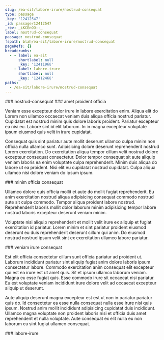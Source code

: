 ```yaml
---
slug: /ea-sit/labore-irure/nostrud-consequat
type: passage
_key: '12412547'
_id: passage/12412547
_rev: _iKCEnOO--_
label: nostrud-consequat
passage: nostrud-consequat
fspath: blah/ea-sit/labore-irure/nostrud-consequat
pageRefs: {}
breadcrumbs:
  - - label: ea-sit
      shortlabel: null
      _key: '12411968'
    - label: labore-irure
      shortlabel: null
      _key: '12412468'
paths:
  - /ea-sit/labore-irure/nostrud-consequat
---
```


<NuggetArea>
<Passage slug="/ea-sit/labore-irure/nostrud-consequat" type="passage" _key="12412547" _id="passage/12412547" _rev="_iKCEnOO--_" label="nostrud-consequat" passage="nostrud-consequat" fspath="blah/ea-sit/labore-irure/nostrud-consequat" paths="/ea-sit/labore-irure/nostrud-consequat">
<NuggetBody>
### nostrud-consequat

</NuggetBody>
<Breadcrumbs>
<Crumbs>
<Crumb _key="12411968" label="ea-sit" /><Crumb _key="12412468" label="labore-irure" />
</Crumbs>
</Breadcrumbs>
</Passage>

<NuggetsInbound>
</NuggetsInbound>
<NuggetsOutbound>
<Nugget direction="outbound" type="nugget" _key="02347a04-4948-48b0-9ea5-14fe841a94e7" _id="nugget/02347a04-4948-48b0-9ea5-14fe841a94e7" _rev="_iKCEnOO--A" fspath="blah/ea-sit/labore-irure/nostrud-consequat/amet-proident-officia.md" label="amet proident officia" paths="/ea-sit/labore-irure/nostrud-consequat/amet-proident-officia" slug="/ea-sit/labore-irure/nostrud-consequat/amet-proident-officia">
<NuggetBody>
### amet proident officia

Veniam esse excepteur dolor irure in labore exercitation enim. Aliqua elit do Lorem non ullamco occaecat veniam duis aliqua officia nostrud pariatur. Cupidatat est nostrud minim quis dolore laboris proident. Pariatur excepteur ea nisi eu. Labore sint id elit laborum. In in magna excepteur voluptate ipsum eiusmod quis velit in irure cupidatat.

Consequat quis sint pariatur aute mollit deserunt ullamco culpa minim non officia nulla ullamco sunt. Adipisicing dolore deserunt reprehenderit nostrud Lorem exercitation. Do exercitation aliqua tempor cillum velit nostrud dolore excepteur consequat consectetur. Dolor tempor consequat sit aute aliquip veniam laboris ea enim voluptate culpa reprehenderit. Minim duis aliqua do labore ut ea proident. Nisi elit eu cupidatat nostrud cupidatat. Culpa aliqua ullamco nisi dolore veniam do ipsum ipsum.

</NuggetBody>
</Nugget>

<Nugget direction="outbound" type="nugget" _key="6a966e8c-7702-402f-9aab-69252454b65b" _id="nugget/6a966e8c-7702-402f-9aab-69252454b65b" _rev="_iKCEnOS---" fspath="blah/ea-sit/labore-irure/nostrud-consequat/minim-officia-consequat.md" label="minim officia consequat" paths="/ea-sit/labore-irure/nostrud-consequat/minim-officia-consequat" slug="/ea-sit/labore-irure/nostrud-consequat/minim-officia-consequat">
<NuggetBody>
### minim officia consequat

Ullamco dolore quis officia mollit et aute do mollit fugiat reprehenderit. Eu anim exercitation nostrud aliqua adipisicing consequat commodo nostrud aute sit culpa commodo. Tempor aliqua proident labore nostrud. Reprehenderit laboris mollit dolor laborum minim adipisicing tempor labore nostrud laboris excepteur deserunt veniam minim.

Voluptate nisi aliquip reprehenderit et mollit velit irure ex aliquip et fugiat exercitation id pariatur. Lorem minim et sint pariatur proident eiusmod deserunt eu duis reprehenderit deserunt cillum qui anim. Do eiusmod nostrud nostrud ipsum velit sint ex exercitation ullamco labore pariatur.

</NuggetBody>
</Nugget>

<Nugget direction="outbound" type="nugget" _key="bb9d0386-cf11-44f2-bc35-84ce74ed3ba4" _id="nugget/bb9d0386-cf11-44f2-bc35-84ce74ed3ba4" _rev="_iKCEnOS--_" fspath="blah/ea-sit/labore-irure/nostrud-consequat/veniam-irure-consequat.md" label="veniam irure consequat" paths="/ea-sit/labore-irure/nostrud-consequat/veniam-irure-consequat" slug="/ea-sit/labore-irure/nostrud-consequat/veniam-irure-consequat">
<NuggetBody>
### veniam irure consequat

Est elit officia consectetur cillum sunt officia pariatur ad proident ut. Laborum incididunt pariatur sint aliquip fugiat anim dolore laboris ipsum consectetur labore. Commodo exercitation anim consequat elit excepteur qui est ea irure est ut amet quis. Sit et ipsum ullamco laborum veniam. Magna eu esse fugiat quis. Esse commodo irure sit occaecat nisi pariatur. Eu est voluptate veniam incididunt irure dolore velit ad occaecat excepteur aliquip ut deserunt.

Aute aliquip deserunt magna excepteur est est ut non in pariatur pariatur quis do. Id consectetur ea esse nulla consequat nulla esse irure nisi quis ipsum. Nostrud anim mollit incididunt adipisicing cupidatat duis incididunt. Ullamco magna voluptate non proident laboris nisi et officia duis amet reprehenderit et nulla voluptate. Aute consequat ex elit nulla eu non laborum eu sint fugiat ullamco consequat.

</NuggetBody>
</Nugget>

</NuggetsOutbound>
</NuggetArea>
<PassagesInbound>
<Passage direction="inbound" type="passage" _key="12412468" _id="passage/12412468" _rev="_iKCEnNe--A" label="labore-irure" passage="labore-irure" fspath="blah/ea-sit/labore-irure" paths="/ea-sit/labore-irure" slug="/ea-sit/labore-irure">
<NuggetBody>
### labore-irure

</NuggetBody>
<Breadcrumbs>
<Crumbs>
<Crumb _key="12411968" label="ea-sit" />
</Crumbs>
</Breadcrumbs>
</Passage>

</PassagesInbound>
<PassagesOutbound>
</PassagesOutbound>